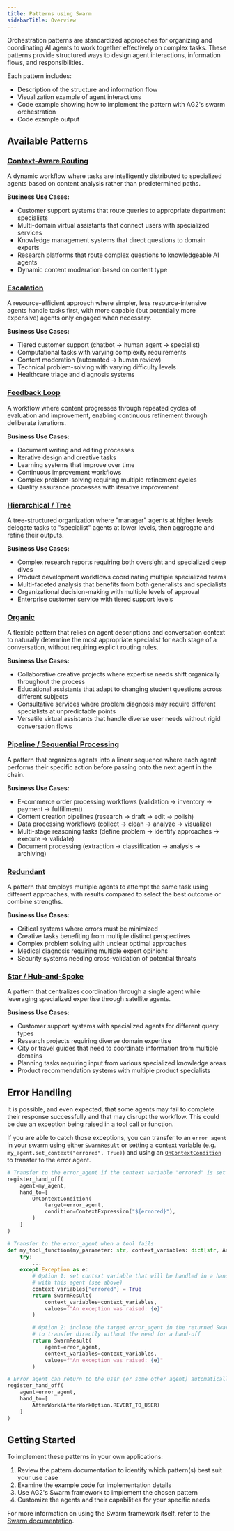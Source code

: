 ```yaml
---
title: Patterns using Swarm
sidebarTitle: Overview
---
```


Orchestration patterns are standardized approaches for organizing and coordinating AI agents to work together effectively on complex tasks. These patterns provide structured ways to design agent interactions, information flows, and responsibilities.

Each pattern includes:
- Description of the structure and information flow
- Visualization example of agent interactions
- Code example showing how to implement the pattern with AG2's swarm orchestration
- Code example output

## Available Patterns

### [Context-Aware Routing](./context_aware_routing)

A dynamic workflow where tasks are intelligently distributed to specialized agents based on content analysis rather than predetermined paths.

**Business Use Cases:**
- Customer support systems that route queries to appropriate department specialists
- Multi-domain virtual assistants that connect users with specialized services
- Knowledge management systems that direct questions to domain experts
- Research platforms that route complex questions to knowledgeable AI agents
- Dynamic content moderation based on content type

### [Escalation](./escalation)

A resource-efficient approach where simpler, less resource-intensive agents handle tasks first, with more capable (but potentially more expensive) agents only engaged when necessary.

**Business Use Cases:**
- Tiered customer support (chatbot → human agent → specialist)
- Computational tasks with varying complexity requirements
- Content moderation (automated → human review)
- Technical problem-solving with varying difficulty levels
- Healthcare triage and diagnosis systems

### [Feedback Loop](./feedback_loop)

A workflow where content progresses through repeated cycles of evaluation and improvement, enabling continuous refinement through deliberate iterations.

**Business Use Cases:**
- Document writing and editing processes
- Iterative design and creative tasks
- Learning systems that improve over time
- Continuous improvement workflows
- Complex problem-solving requiring multiple refinement cycles
- Quality assurance processes with iterative improvement

### [Hierarchical / Tree](./hierarchical)

A tree-structured organization where "manager" agents at higher levels delegate tasks to "specialist" agents at lower levels, then aggregate and refine their outputs.

**Business Use Cases:**
- Complex research reports requiring both oversight and specialized deep dives
- Product development workflows coordinating multiple specialized teams
- Multi-faceted analysis that benefits from both generalists and specialists
- Organizational decision-making with multiple levels of approval
- Enterprise customer service with tiered support levels

### [Organic](./organic)

A flexible pattern that relies on agent descriptions and conversation context to naturally determine the most appropriate specialist for each stage of a conversation, without requiring explicit routing rules.

**Business Use Cases:**
- Collaborative creative projects where expertise needs shift organically throughout the process
- Educational assistants that adapt to changing student questions across different subjects
- Consultative services where problem diagnosis may require different specialists at unpredictable points
- Versatile virtual assistants that handle diverse user needs without rigid conversation flows

### [Pipeline / Sequential Processing](./pipeline)

A pattern that organizes agents into a linear sequence where each agent performs their specific action before passing onto the next agent in the chain.

**Business Use Cases:**
- E-commerce order processing workflows (validation → inventory → payment → fulfillment)
- Content creation pipelines (research → draft → edit → polish)
- Data processing workflows (collect → clean → analyze → visualize)
- Multi-stage reasoning tasks (define problem → identify approaches → execute → validate)
- Document processing (extraction → classification → analysis → archiving)

### [Redundant](./redundant)

A pattern that employs multiple agents to attempt the same task using different approaches, with results compared to select the best outcome or combine strengths.

**Business Use Cases:**
- Critical systems where errors must be minimized
- Creative tasks benefiting from multiple distinct perspectives
- Complex problem solving with unclear optimal approaches
- Medical diagnosis requiring multiple expert opinions
- Security systems needing cross-validation of potential threats

### [Star / Hub-and-Spoke](./star)

A pattern that centralizes coordination through a single agent while leveraging specialized expertise through satellite agents.

**Business Use Cases:**
- Customer support systems with specialized agents for different query types
- Research projects requiring diverse domain expertise
- City or travel guides that need to coordinate information from multiple domains
- Planning tasks requiring input from various specialized knowledge areas
- Product recommendation systems with multiple product specialists

## Error Handling

It is possible, and even expected, that some agents may fail to complete their response successfully and that may disrupt the workflow. This could be due an exception being raised in a tool call or function.

If you are able to catch those exceptions, you can transfer to an `error agent` in your swarm using either [`SwarmResult`](/docs/api-reference/autogen/SwarmResult) or setting a context variable (e.g. `my_agent.set_context("errored", True)`) and using an [`OnContextCondition`](/docs/api-reference/autogen/OnContextCondition) to transfer to the error agent.

```python
# Transfer to the error_agent if the context variable "errored" is set to True
register_hand_off(
    agent=my_agent,
    hand_to=[
        OnContextCondition(
            target=error_agent,
            condition=ContextExpression("${errored}"),
        )
    ]
)

# Transfer to the error_agent when a tool fails
def my_tool_function(my_parameter: str, context_variables: dict[str, Any]) -> SwarmResult:
    try:
        ...
    except Exception as e:
        # Option 1: set context variable that will be handled in a hand-off associated
        # with this agent (see above)
        context_variables["errored"] = True
        return SwarmResult(
            context_variables=context_variables,
            values=f"An exception was raised: {e}"
        )

        # Option 2: include the target error_agent in the returned SwarmResult
        # to transfer directly without the need for a hand-off
        return SwarmResult(
            agent=error_agent,
            context_variables=context_variables,
            values=f"An exception was raised: {e}"
        )

# Error agent can return to the user (or some other agent) automatically when it is transition to
register_hand_off(
    agent=error_agent,
    hand_to=[
        AfterWork(AfterWorkOption.REVERT_TO_USER)
    ]
)
```

## Getting Started

To implement these patterns in your own applications:

1. Review the pattern documentation to identify which pattern(s) best suit your use case
2. Examine the example code for implementation details
3. Use AG2's Swarm framework to implement the chosen pattern
4. Customize the agents and their capabilities for your specific needs

For more information on using the Swarm framework itself, refer to the [Swarm documentation](/docs/user-guide/basic-concepts/orchestration/swarm).
